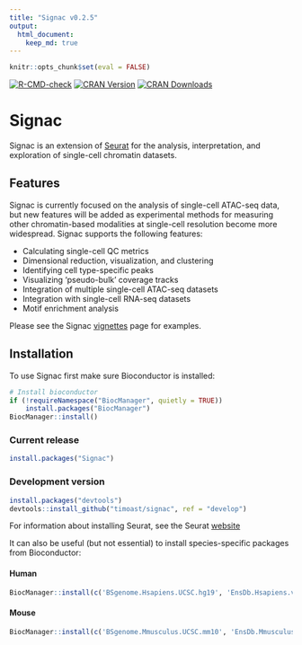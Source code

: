 ```yaml
---
title: "Signac v0.2.5"
output:
  html_document:
    keep_md: true
---
```


```r
knitr::opts_chunk$set(eval = FALSE)
```


[![R-CMD-check](https://github.com/timoast/signac/workflows/R-CMD-check/badge.svg)](https://github.com/timoast/signac/actions)
[![CRAN Version](https://www.r-pkg.org/badges/version/Signac)](https://cran.r-project.org/package=Signac)
[![CRAN Downloads](https://cranlogs.r-pkg.org/badges/Signac)](https://cran.r-project.org/package=Signac)

# Signac

Signac is an extension of [Seurat](https://github.com/satijalab/seurat) for the analysis, interpretation, and exploration of single-cell chromatin datasets.

## Features

Signac is currently focused on the analysis of single-cell ATAC-seq data, but new features will be added as experimental methods for measuring other chromatin-based modalities at single-cell resolution become more widespread. Signac supports the following features:

* Calculating single-cell QC metrics
* Dimensional reduction, visualization, and clustering
* Identifying cell type-specific peaks
* Visualizing 'pseudo-bulk' coverage tracks
* Integration of multiple single-cell ATAC-seq datasets
* Integration with single-cell RNA-seq datasets
* Motif enrichment analysis

Please see the Signac [vignettes](https://satijalab.org/signac/articles/) page for examples.

## Installation

To use Signac first make sure Bioconductor is installed:


```r
# Install bioconductor
if (!requireNamespace("BiocManager", quietly = TRUE))
    install.packages("BiocManager")
BiocManager::install()
```

### Current release

```r
install.packages("Signac")
```

### Development version

```r
install.packages("devtools")
devtools::install_github("timoast/signac", ref = "develop")
```

For information about installing Seurat, see the Seurat [website](https://satijalab.org/seurat/install.html)

It can also be useful (but not essential) to install species-specific packages from Bioconductor:

#### Human 

```r
BiocManager::install(c('BSgenome.Hsapiens.UCSC.hg19', 'EnsDb.Hsapiens.v75'))
```

#### Mouse

```r
BiocManager::install(c('BSgenome.Mmusculus.UCSC.mm10', 'EnsDb.Mmusculus.v79'))
```
